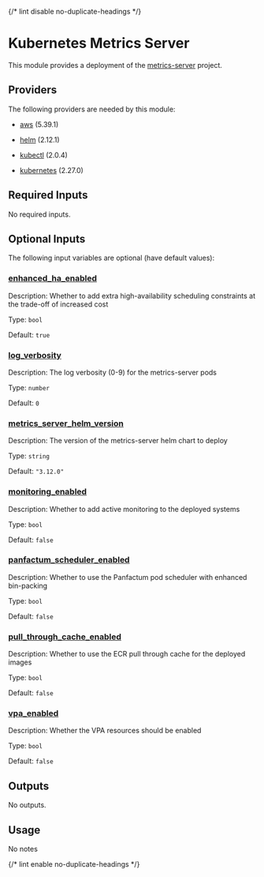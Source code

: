
{/* lint disable no-duplicate-headings */}

# Kubernetes Metrics Server

<ModuleHeader name="kube_metrics_server" sourceHref="https://github.com/Panfactum/stack/tree/__PANFACTUM_VERSION_EDGE__/packages/infrastructure/kube_metrics_server" status="stable" type="direct" />

This module provides a deployment of the [metrics-server](https://github.com/kubernetes-sigs/external-dns) project.

## Providers

The following providers are needed by this module:

* [aws](https://registry.terraform.io/providers/hashicorp/aws/5.39.1/docs) (5.39.1)

* [helm](https://registry.terraform.io/providers/hashicorp/helm/2.12.1/docs) (2.12.1)

* [kubectl](#requirement_kubectl) (2.0.4)

* [kubernetes](https://registry.terraform.io/providers/hashicorp/kubernetes/2.27.0/docs) (2.27.0)

## Required Inputs

No required inputs.

## Optional Inputs

The following input variables are optional (have default values):

### <a name="input_enhanced_ha_enabled" /> [enhanced\_ha\_enabled](#input_enhanced_ha_enabled)

Description: Whether to add extra high-availability scheduling constraints at the trade-off of increased cost

Type: `bool`

Default: `true`

### <a name="input_log_verbosity" /> [log\_verbosity](#input_log_verbosity)

Description: The log verbosity (0-9) for the metrics-server pods

Type: `number`

Default: `0`

### <a name="input_metrics_server_helm_version" /> [metrics\_server\_helm\_version](#input_metrics_server_helm_version)

Description: The version of the metrics-server helm chart to deploy

Type: `string`

Default: `"3.12.0"`

### <a name="input_monitoring_enabled" /> [monitoring\_enabled](#input_monitoring_enabled)

Description: Whether to add active monitoring to the deployed systems

Type: `bool`

Default: `false`

### <a name="input_panfactum_scheduler_enabled" /> [panfactum\_scheduler\_enabled](#input_panfactum_scheduler_enabled)

Description: Whether to use the Panfactum pod scheduler with enhanced bin-packing

Type: `bool`

Default: `false`

### <a name="input_pull_through_cache_enabled" /> [pull\_through\_cache\_enabled](#input_pull_through_cache_enabled)

Description: Whether to use the ECR pull through cache for the deployed images

Type: `bool`

Default: `false`

### <a name="input_vpa_enabled" /> [vpa\_enabled](#input_vpa_enabled)

Description: Whether the VPA resources should be enabled

Type: `bool`

Default: `false`

## Outputs

No outputs.

## Usage

No notes

{/* lint enable no-duplicate-headings */}
